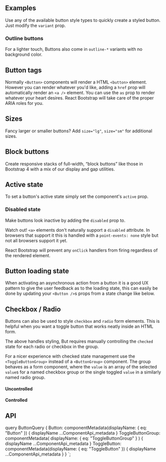 


<PageHeader
  title="Buttons"
  subTitle="Use Bootstrap’s custom button styles for actions in forms, dialogs, and more with support for multiple sizes, states, and more."
/>

## Examples

Use any of the available button style types to quickly create a styled
button. Just modify the `variant` prop.

<ReactPlayground codeText={ButtonTypes} />

### Outline buttons

For a lighter touch, Buttons also come in `outline-*`
variants with no background color.

<ReactPlayground codeText={ButtonOutlineTypes} />

## Button tags

Normally `<Button>` components will render a HTML
`<button>` element. However you can render whatever you'd
like, adding a `href` prop will automatically render an
`<a />` element. You can use the `as` prop to
render whatever your heart desires. React Bootstrap will take care of
the proper ARIA roles for you.

<ReactPlayground codeText={ButtonTagTypes} />

## Sizes

Fancy larger or smaller buttons? Add `size="lg"`,
`size="sm"` for additional sizes.

<ReactPlayground codeText={ButtonSizes} />

## Block buttons

Create responsive stacks of full-width, “block buttons” like those in Bootstrap 4
with a mix of our display and gap utilities.

<ReactPlayground codeText={ButtonBlock} />

## Active state

To set a button's active state simply set the component's
`active` prop.

<ReactPlayground codeText={ButtonActive} />

### Disabled state

Make buttons look inactive by adding the `disabled` prop to.

<ReactPlayground codeText={ButtonDisabled} />

Watch out! `<a>` elements don't naturally support a
`disabled` attribute. In browsers that support it this is handled with a
`point-events: none` style but not all browsers support it
yet.

React Bootstrap will prevent any `onClick` handlers from
firing regardless of the rendered element.

## Button loading state

When activating an asynchronous action from a button it is a good UX
pattern to give the user feedback as to the loading state, this can
easily be done by updating your `<Button />`s
props from a state change like below.

<ReactPlayground codeText={ButtonLoading} />

## Checkbox / Radio

Buttons can also be used to style `checkbox` and
`radio` form elements. This is helpful when you want a toggle
button that works neatly inside an HTML form.

<ReactPlayground codeText={ToggleButton} />

The above handles styling, But requires manually controlling the
`checked` state for each radio or checkbox in the group.

For a nicer experience with checked state management use the
`<ToggleButtonGroup>` instead of a `<ButtonGroup>` component.
The group behaves as a form component, where the `value` is an array of the selected
`value`s for a named checkbox group or the single toggled
`value` in a similarly named radio group.

#### Uncontrolled

<ReactPlayground codeText={ToggleButtonGroupUncontrolled} />

#### Controlled

<ReactPlayground codeText={ToggleButtonGroupControlled} />

## API

<ComponentApi metadata={props.data.Button} />
<ComponentApi metadata={props.data.ToggleButtonGroup} />
<ComponentApi metadata={props.data.ToggleButton} />

  query ButtonQuery {
    Button: componentMetadata(displayName: { eq: "Button" }) {
      displayName
      ...ComponentApi_metadata
    }
    ToggleButtonGroup: componentMetadata(
      displayName: { eq: "ToggleButtonGroup" }
    ) {
      displayName
      ...ComponentApi_metadata
    }
    ToggleButton: componentMetadata(displayName: { eq: "ToggleButton" }) {
      displayName
      ...ComponentApi_metadata
    }
  }
`;
